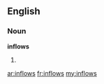 ==English==

===Noun===
'''inflows'''

# {{plural of|[[inflow]]}}

[[ar:inflows]]
[[fr:inflows]]
[[my:inflows]]